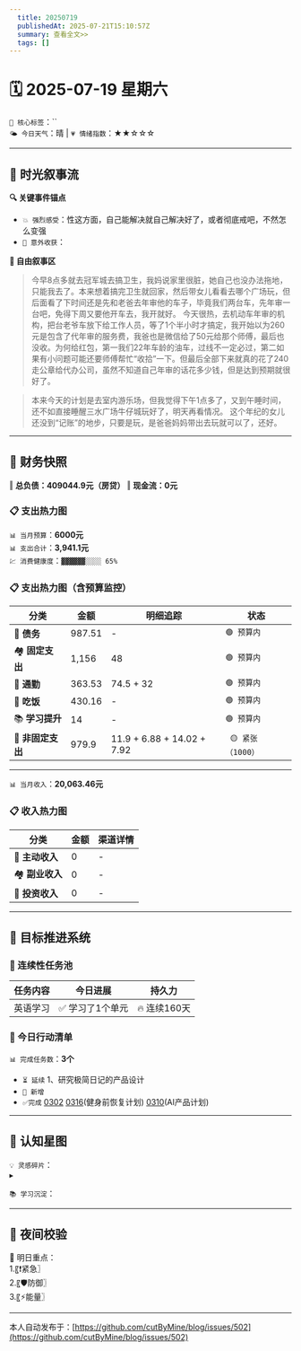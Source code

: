 ```yaml
---
  title: 20250719
  publishedAt: 2025-07-21T15:10:57Z
  summary: 查看全文>>
  tags: []
---
```


# 🗓️ 2025-07-19 星期六  
`🔑 核心标签`：``  
`🌤️ 今日天气`：晴 | `💗 情绪指数`：★★☆☆☆   

---


## 🌊 **时光叙事流**
**🔍 关键事件锚点**  
- `💥 强烈感受`：性这方面，自己能解决就自己解决好了，或者彻底戒吧，不然怎么变强                      
- `🎉 意外收获`：         

**📖 自由叙事区**  
> 今早8点多就去冠军城去搞卫生，我妈说家里很脏，她自己也没办法拖地，只能我去了。本来想着搞完卫生就回家，然后带女儿看看去哪个广场玩，但后面看了下时间还是先和老爸去年审他的车子，毕竟我们两台车，先年审一台吧，免得下周又要他开车去，我开就好。
> 今天很热，去机动车年审的机构，把台老爷车放下给工作人员，等了1个半小时才搞定，我开始以为260元是包含了代年审的服务费，我爸也是微信给了50元给那个师傅，最后也没收。为何给红包，第一我们22年车龄的油车，过线不一定必过，第二如果有小问题可能还要师傅帮忙“收拾”一下。但最后全部下来就真的花了240走公章给代办公司，虽然不知道自己年审的话花多少钱，但是达到预期就很好了。

> 本来今天的计划是去室内游乐场，但我觉得下午1点多了，又到午睡时间，还不如直接睡醒三水广场牛仔城玩好了，明天再看情况。
> 这个年纪的女儿还没到“记账”的地步，只要是玩，是爸爸妈妈带出去玩就可以了，还好。

---

## 💸 **财务快照**
‖ **总负债：409044.9元（房贷）**
‖ **现金流：0元**

### 📋 支出热力图

`📊 当月预算`：**6000元**  
`📊 支出合计`：**3,941.1元**  
`💹 消费健康度`：`▓▓▓▓▓▓░░░░ 65%`  
### 📋 支出热力图（含预算监控）
| 分类         | 金额    | 明细追踪                  | 状态           |
|--------------|---------|---------------------------|----------------|
| 🏦 **债务**    | 987.51   | -    | `🟢 预算内`   |
| 🏘️ **固定支出** | 1,156     |  48  | `🟢 预算内`     |
| 🚌 **通勤**     | 363.53   | 74.5 + 32  | `🟢 预算内`     |
| 🍜 **吃饭**     | 430.16  | -  | `🟢 预算内`   |
| 📚 **学习提升** | 14      | -     | `🟢 预算内`     |
| 🎲 **非固定支出** | 979.9   |  11.9 + 6.88 + 14.02 + 7.92 | ` 🟡 紧张（1000）`  |
---

`📊 当月收入`：**20,063.46元**  

### 📋 收入热力图
| 分类         | 金额    | 渠道详情             |
|--------------|---------|-------------------------|
| 🏦 **主动收入**  | 0                | -        |
| 🏘️ **副业收入**  | 0                | -        |
| 🚌 **投资收入**  | 0                | -        |



---

## 🎯 **目标推进系统**

### 🔄 连续性任务池
| 任务内容                | 今日进展          | 持久力     |
|-------------------------|-------------------|------------|
| 英语学习         | ✅ 学习了1个单元 | 🔥 连续160天  |



### 📌 今日行动清单

`📊 完成任务数`：**3个**  
- `⏳ 延续` 1、研究极简日记的产品设计             
- `🚩 新增`   
- `✅完成` [0302](note://WEB9685e40ae7a6464db1196641a1ffd0ee)   [0316](note://WEBc1fcc89ec3e741538b703e8017b38c9f)(健身前恢复计划)  [0310](note://WEBfc89f9187c014fbe9fab88e2d09b4bde)(AI产品计划)


---

## 🌌 **认知星图**
`💡 灵感碎片`：  
▸ 


`📚 学习沉淀`：  
>    

---

## 🌃 夜间校验

🚀 明日重点：  
1.〖❗紧急〗  
2.〖🛡️防御〗  
3.〖⚡能量〗

---
本人自动发布于：[https://github.com/cutByMine/blog/issues/502](https://github.com/cutByMine/blog/issues/502)
